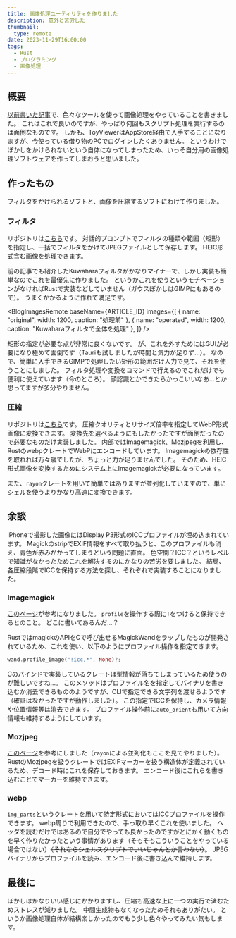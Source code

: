 ```yaml
---
title: 画像処理ユーティリティを作りました
description: 意外と苦労した
thumbnail:
  type: remote
date: 2023-11-29T16:00:00
tags:
  - Rust
  - プログラミング
  - 画像処理
---
```



## 概要

[以前書いた記事](./20231011-image-processing)で、色々なツールを使って画像処理をやっていることを書きました。
これはこれで良いのですが、やっぱり何回もスクリプト処理を実行するのは面倒なものです。
しかも、ToyViewerはAppStore経由で入手することになりますが、今使っている借り物のPCでログインしたくありません。
というわけでぼかしをかけられないという自体になってしまったため、いっそ自分用の画像処理ソフトウェアを作ってしまおうと思いました。

## 作ったもの

フィルタをかけられるソフトと、画像を圧縮するソフトにわけて作りました。

### フィルタ

リポジトリは<a href="https://github.com/aiwaka/my-img-utilities" target="_blank" noreferrer noopener>こちら</a>です。
対話的プロンプトでフィルタの種類や範囲（矩形）を指定し、一括でフィルタをかけてJPEGファイルとして保存します。
HEIC形式含む画像を処理できます。

前の記事でも紹介したKuwaharaフィルタがかなりマイナーで、しかし実装も簡単なのでこれを最優先に作りました。
というかこれを使うというモチベーションがなければRustで実装などしていません（ガウスぼかしはGIMPにもあるので）。
うまくかかるように作れて満足です。

<BlogImagesRemote
baseName={ARTICLE_ID}
images={[
{ name: "original", width: 1200, caption: "処理前" },
{ name: "operated", width: 1200, caption: "Kuwaharaフィルタで全体を処理" },
]}
/>

矩形の指定が必要な点が非常に良くないです。
が、これを外すためにはGUIが必要になり極めて面倒です（Tauriも試しましたが時間と気力が足りず...）。
なので、簡単に入手できるGIMPで処理したい矩形の範囲だけ人力で見て、それを使うことにしました。
フィルタ処理や変換をコマンドで行えるのでこれだけでも便利に使えています（今のところ）。
顔認識とかできたらかっこいいなあ...とか思ってますが多分やりません。

### 圧縮

リポジトリは<a href="https://github.com/aiwaka/image-converter" target="_blank" noreferrer noopener>こちら</a>です。
圧縮クオリティとリサイズ倍率を指定してWebP形式画像に変換できます。
変換先を選べるようにもしたかったですが面倒だったので必要なものだけ実装しました。
内部ではImagemagick、Mozjpegを利用し、RustのwebpクレートでWebPにエンコードしています。
Imagemagickの依存性を取れれば万々歳でしたが、ちょっと力が足りませんでした。
そのため、HEIC形式画像を変換するためにシステム上にImagemagickが必要になっています。

また、`rayon`クレートを用いて簡単ではありますが並列化していますので、単にシェルを使うよりかなり高速に変換できます。

## 余談

iPhoneで撮影した画像にはDisplay P3形式のICCプロファイルが埋め込まれています。
MagickのstripでEXIF情報をすべて取り払うと、このプロファイルも消え、青色が赤みがかってしまうという問題に直面。
色空間？ICC？というレベルで知識がなかったためこれを解決するのにかなりの苦労を要しました。
結局、各圧縮段階でICCを保持する方法を探し、それぞれで実装することになりました。

### Imagemagick

<a href="https://blog.awm.jp/2017/06/11/imicc/" target="_blank" noreferrer noopener>このページ</a>が参考になりました。
`profile`を操作する際に`!`をつけると保持できるとのこと。
どこに書いてあるんだ...？

RustではmagickのAPIをCで呼び出せるMagickWandをラップしたものが開発されているため、これを使い、以下のようにプロファイル操作を指定できます。

```rust
wand.profile_image("!icc,*", None)?;
```

Cのバインドで実装しているクレートは型情報が落ちてしまっているため使うのが難しいですね...。
このメソッドはプロファイル名を指定してバイナリを書き込むか消去できるもののようですが、CLIで指定できる文字列を渡せるようです（確証はなかったですが動作しました）。
この指定でICCを保持し、カメラ情報や位置情報等は消去できます。
プロファイル操作前に`auto_orient`も用いて方向情報も維持するようにしています。

### Mozjpeg

<a href="https://qiita.com/benki/items/b12892fea32e50d2ba77" target="_blank" noreferrer noopener>このページ</a>を参考にしました（`rayon`による並列化もここを見てやりました）。
RustのMozjpegを扱うクレートではEXIFマーカーを扱う構造体が定義されているため、デコード時にこれを保存しておきます。
エンコード後にこれらを書き込むことでマーカーを維持できます。

### webp

<a href="https://docs.rs/img-parts/latest/img_parts/" target="_blank" noreferrer noopener>`img_parts`</a>というクレートを用いて特定形式においてはICCプロファイルを操作できます。
webp周りで利用できたので、手っ取り早くこれを使いました。
ヘッダを読むだけではあるので自分でやっても良かったのですがとにかく動くものを早く作りたかったという事情があります（そもそもこういうことをやっている場合ではない）~~（それならシェルスクリプトでいいじゃんとか言わない）~~。
JPEGバイナリからプロファイルを読み、エンコード後に書き込んで維持します。

## 最後に

ぼかしはかなりいい感じにかかりますし、圧縮も高速な上に一つの実行で済むためストレスが減りました。
中間生成物もなくなったためそれもありがたい。
というか画像処理自体が結構楽しかったのでもう少し色々やってみたい気もします。

